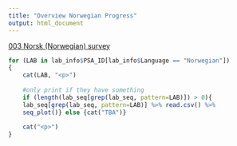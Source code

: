 ```yaml
---
title: "Overview Norwegian Progress"
output: html_document
---
```


[003 Norsk (Norwegian) survey](http://unf.co1.qualtrics.com/jfe/form/SV_eRsPzaFSS4fLKeN?Q_Language=NO)

```r

for (LAB in lab_info$PSA_ID[lab_info$Language == "Norwegian"])
{
    cat(LAB, "<p>")
    
    #only print if they have something 
    if (length(lab_seq[grep(lab_seq, pattern=LAB)]) > 0){
    lab_seq[grep(lab_seq, pattern=LAB)] %>% read.csv() %>%
    seq_plot()} else {cat("TBA")}
    
    cat("<p>")
}

```